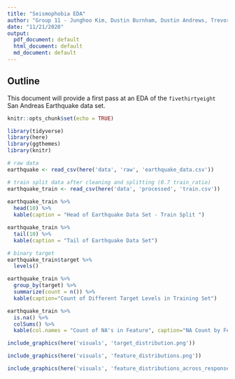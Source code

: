 ```yaml
---
title: "Seismophobia EDA"
author: "Group 11 - Junghoo Kim, Dustin Burnham, Dustin Andrews, Trevor Kinsey"
date: "11/21/2020"
output:
  pdf_document: default
  html_document: default
  md_document: default
---
```


## Outline

This document will provide a first pass at an EDA of the `fivethirtyeight` San Andreas Earthquake data set.

```r
knitr::opts_chunk$set(echo = TRUE)
```

```r
library(tidyverse)
library(here)
library(ggthemes)
library(knitr)
```

```r
# raw data
earthquake <- read_csv(here('data', 'raw', 'earthquake_data.csv'))

```

```r
# train split data after cleaning and splitting (0.7 train_ratio) 
earthquake_train <- read_csv(here('data', 'processed', 'train.csv'))
  
earthquake_train %>%  
  head(10) %>% 
  kable(caption = "Head of Earthquake Data Set - Train Split ")
```
```r
earthquake_train %>%  
  tail(10) %>% 
  kable(caption = "Tail of Earthquake Data Set")
```


```r
# binary target
earthquake_train$target %>%
  levels()
```

```r
earthquake_train %>% 
  group_by(target) %>% 
  summarize(count = n()) %>% 
  kable(caption="Count of Different Target Levels in Training Set")
```
```r
earthquake_train %>%
  is.na() %>%
  colSums() %>%
  kable(col.names = "Count of NA's in Feature", caption="NA Count by Feature In Training Set")
```


```r
include_graphics(here('visuals', 'target_distribution.png'))
```

```r
include_graphics(here('visuals', 'feature_distributions.png'))
```

```r
include_graphics(here('visuals', 'feature_distributions_across_response.png'))
```

